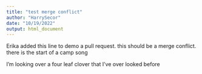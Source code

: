 ```yaml
---
title: "test merge conflict"
author: "HarrySecor"
date: "10/19/2022"
output: html_document
---
```


Erika added this line to demo a pull request.
this should be a merge conflict. there is the start of a camp song

I'm looking over a four leaf clover that I've over looked before
